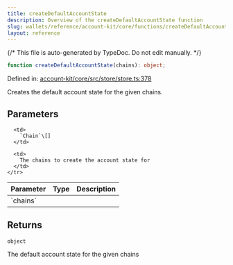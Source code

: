 ```yaml
---
title: createDefaultAccountState
description: Overview of the createDefaultAccountState function
slug: wallets/reference/account-kit/core/functions/createDefaultAccountState
layout: reference
---
```


{/* This file is auto-generated by TypeDoc. Do not edit manually. */}

```ts
function createDefaultAccountState(chains): object;
```

Defined in: [account-kit/core/src/store/store.ts:378](https://github.com/alchemyplatform/aa-sdk/blob/dc58c113ff1eeb06d4b3f76c505cbbaad47db8fc/account-kit/core/src/store/store.ts#L378)

Creates the default account state for the given chains.

## Parameters

<table>
  <thead>
    <tr>
      <th align="left">Parameter</th>
      <th align="left">Type</th>
      <th align="left">Description</th>
    </tr>
  </thead>

  <tbody>
    <tr>
      <td>
        `chains`
      </td>

      <td>
        `Chain`\[]
      </td>

      <td>
        The chains to create the account state for
      </td>
    </tr>

  </tbody>
</table>

## Returns

`object`

The default account state for the given chains

